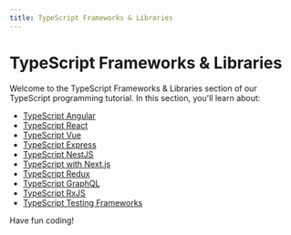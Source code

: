 ```yaml
---
title: TypeScript Frameworks & Libraries
---
```


# TypeScript Frameworks & Libraries

Welcome to the TypeScript Frameworks & Libraries section of our TypeScript programming tutorial. In this section, you'll learn about:

- [TypeScript Angular](./0-typescript-angular.mdx)
- [TypeScript React](./1-typescript-react.mdx)
- [TypeScript Vue](./2-typescript-vue.mdx)
- [TypeScript Express](./3-typescript-express.mdx)
- [TypeScript NestJS](./4-typescript-nestjs.mdx)
- [TypeScript with Next.js](./5-typescript-nextjs.mdx)
- [TypeScript Redux](./6-typescript-redux.mdx)
- [TypeScript GraphQL](./7-typescript-graphql.mdx)
- [TypeScript RxJS](./8-typescript-rxjs.mdx)
- [TypeScript Testing Frameworks](./9-typescript-testing-frameworks.mdx)

Have fun coding!